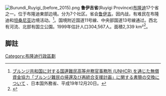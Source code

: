 [[Image:Burundi_Ruyigi_(before_2015).png|right]]
'''鲁伊吉省'''(Ruyigi Province)[[布隆迪|布隆迪]]17个省之一。位于布隆迪東部边境。分为7个社区。省会[[鲁伊吉|鲁伊吉]]。因内战，有难民在布隆迪和[[坦桑尼亚|坦桑尼亚]]边境活动。<ref>[http://www.mofa.go.jp/Mofaj/gaiko/oda/data/zyoukyou/h19/071220_1.html ブルンジ共和国に対する国連難民高等弁務官事務所 (UNHCR) を通じた無償資金協力「ブルンジ難民の帰還及び再統合支援計画」に関する書簡の交換について] {{Wayback|url=http://www.mofa.go.jp/Mofaj/gaiko/oda/data/zyoukyou/h19/071220_1.html |date=20201202040933 }}、日本国外務省、平成19年12月20日。</ref>。国境附近国道11号線、中央部国道13号線通过。西北有河流、北部有国立公園。1999年估計人口304,567人。面積2,339 km²<ref name="statoids prov">{{statoids| id=ubi | title=Provinces of Burundi | date=2010年5月27日閲覧。}}</ref>。
== 脚註 ==
{{reflist}}

{{coord|3|31|47|S|30|17|31|E|type:adm1st_region:BI_source:nlwiki|display=title}}

{{蒲隆地行政區劃}}

[[Category:布隆迪行政區劃|Category:布隆迪行政區劃]]
{{Burundi-geo-stub}}